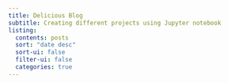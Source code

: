 ```yaml
---
title: Delicious Blog
subtitle: Creating different projects using Jupyter notebook
listing:
  contents: posts
  sort: "date desc"
  sort-ui: false
  filter-ui: false
  categories: true
---
```

